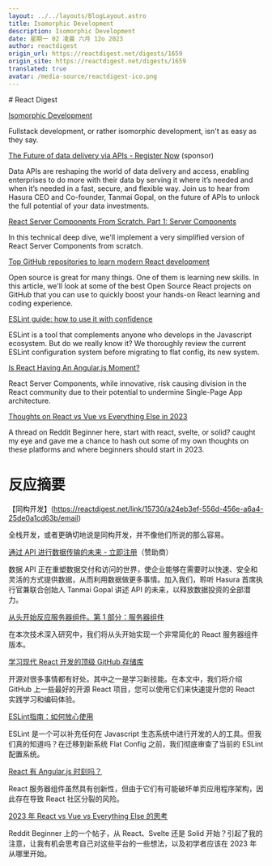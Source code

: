 ```yaml
---
layout: ../../layouts/BlogLayout.astro
title: Isomorphic Development
description: Isomorphic Development
date: 星期一 02 凌晨 六月 12o 2023
author: reactdigest
origin_url: https://reactdigest.net/digests/1659
origin_site: https://reactdigest.net/digests/1659
translated: true
avatar: /media-source/reactdigest-ico.png
---
```



<Reference client:only="react" title="Isomorphic Development" url="https://reactdigest.net/digests/1659" />

<Detail client:only="react">
	# React Digest

[Isomorphic Development](https://reactdigest.net/link/15730/a24eb3ef-556d-456e-a6a4-25de0a1cd63b/email)

Fullstack development, or rather isomorphic development, isn't as easy as they say.

[The Future of data delivery via APIs - Register Now](https://reactdigest.net/link/15731/a24eb3ef-556d-456e-a6a4-25de0a1cd63b/email) (sponsor)

Data APIs are reshaping the world of data delivery and access, enabling enterprises to do more with their data by serving it where it’s needed and when it’s needed in a fast, secure, and flexible way. Join us to hear from Hasura CEO and Co-founder, Tanmai Gopal, on the future of APIs to unlock the full potential of your data investments.

[React Server Components From Scratch. Part 1: Server Components](https://reactdigest.net/link/15732/a24eb3ef-556d-456e-a6a4-25de0a1cd63b/email)

In this technical deep dive, we'll implement a very simplified version of React Server Components from scratch.

[Top GitHub repositories to learn modern React development](https://reactdigest.net/link/15733/a24eb3ef-556d-456e-a6a4-25de0a1cd63b/email)

Open source is great for many things. One of them is learning new skills. In this article, we'll look at some of the best Open Source React projects on GitHub that you can use to quickly boost your hands-on React learning and coding experience.

[ESLint guide: how to use it with confidence](https://reactdigest.net/link/15734/a24eb3ef-556d-456e-a6a4-25de0a1cd63b/email)

ESLint is a tool that complements anyone who develops in the Javascript ecosystem. But do we really know it? We thoroughly review the current ESLint configuration system before migrating to flat config, its new system.

[Is React Having An Angular.js Moment?](https://reactdigest.net/link/15735/a24eb3ef-556d-456e-a6a4-25de0a1cd63b/email)

React Server Components, while innovative, risk causing division in the React community due to their potential to undermine Single-Page App architecture.

[Thoughts on React vs Vue vs Everything Else in 2023](https://reactdigest.net/link/15736/a24eb3ef-556d-456e-a6a4-25de0a1cd63b/email)

A thread on Reddit Beginner here, start with react, svelte, or solid? caught my eye and gave me a chance to hash out some of my own thoughts on these platforms and where beginners should start in 2023.


</Detail>

# 反应摘要

【同构开发】(https://reactdigest.net/link/15730/a24eb3ef-556d-456e-a6a4-25de0a1cd63b/email)

全栈开发，或者更确切地说是同构开发，并不像他们所说的那么容易。

[通过 API 进行数据传输的未来 - 立即注册](https://reactdigest.net/link/15731/a24eb3ef-556d-456e-a6a4-25de0a1cd63b/email)（赞助商）

数据 API 正在重塑数据交付和访问的世界，使企业能够在需要时以快速、安全和灵活的方式提供数据，从而利用数据做更多事情。加入我们，聆听 Hasura 首席执行官兼联合创始人 Tanmai Gopal 讲述 API 的未来，以释放数据投资的全部潜力。

[从头开始反应服务器组件。第 1 部分：服务器组件](https://reactdigest.net/link/15732/a24eb3ef-556d-456e-a6a4-25de0a1cd63b/email)

在本次技术深入研究中，我们将从头开始实现一个非常简化的 React 服务器组件版本。

[学习现代 React 开发的顶级 GitHub 存储库](https://reactdigest.net/link/15733/a24eb3ef-556d-456e-a6a4-25de0a1cd63b/email)

开源对很多事情都有好处。其中之一是学习新技能。在本文中，我们将介绍 GitHub 上一些最好的开源 React 项目，您可以使用它们来快速提升您的 React 实践学习和编码体验。

[ESLint指南：如何放心使用](https://reactdigest.net/link/15734/a24eb3ef-556d-456e-a6a4-25de0a1cd63b/email)

ESLint 是一个可以补充任何在 Javascript 生态系统中进行开发的人的工具。但我们真的知道吗？在迁移到新系统 Flat Config 之前，我们彻底审查了当前的 ESLint 配置系统。

[React 有 Angular.js 时刻吗？](https://reactdigest.net/link/15735/a24eb3ef-556d-456e-a6a4-25de0a1cd63b/email)

React 服务器组件虽然具有创新性，但由于它们有可能破坏单页应用程序架构，因此存在导致 React 社区分裂的风险。

[2023 年 React vs Vue vs Everything Else 的思考](https://reactdigest.net/link/15736/a24eb3ef-556d-456e-a6a4-25de0a1cd63b/email)

Reddit Beginner 上的一个帖子，从 React、Svelte 还是 Solid 开始？引起了我的注意，让我有机会思考自己对这些平台的一些想法，以及初学者应该在 2023 年从哪里开始。


